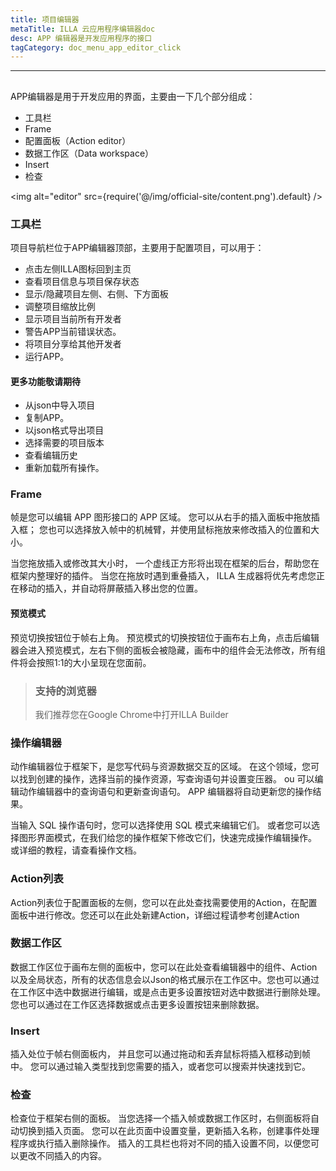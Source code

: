 ```yaml
---
title: 项目编辑器
metaTitle: ILLA 云应用程序编辑器doc
desc: APP 编辑器是开发应用程序的接口
tagCategory: doc_menu_app_editor_click
---
```


* * *

## <Heading hidden>项目编辑器</Heading>

APP编辑器是用于开发应用的界面，主要由一下几个部分组成：

-   工具栏
-   Frame
-   配置面板（Action editor）
-   数据工作区（Data workspace）
-   Insert
-   检查

<img alt="editor"  src={require('@/img/official-site/content.png').default} />

### 工具栏

项目导航栏位于APP编辑器顶部，主要用于配置项目，可以用于：

-   点击左侧ILLA图标回到主页
-   查看项目信息与项目保存状态
-   显示/隐藏项目左侧、右侧、下方面板
-   调整项目缩放比例
-   显示项目当前所有开发者
-   警告APP当前错误状态。
-   将项目分享给其他开发者
-   运行APP。

#### 更多功能敬请期待

-   从json中导入项目
-   复制APP。
-   以json格式导出项目
-   选择需要的项目版本
-   查看编辑历史
-   重新加载所有操作。

[//]: # "[Image]"

### Frame

帧是您可以编辑 APP 图形接口的 APP 区域。 您可以从右手的插入面板中拖放插入框； 您也可以选择放入帧中的机械臂，并使用鼠标拖放来修改插入的位置和大小。

当您拖放插入或修改其大小时， 一个虚线正方形将出现在框架的后台，帮助您在框架内整理好的插件。 当您在拖放时遇到重叠插入， ILLA 生成器将优先考虑您正在移动的插入，并自动将屏蔽插入移出您的位置。

#### 预览模式

预览切换按钮位于帧右上角。 预览模式的切换按钮位于画布右上角，点击后编辑器会进入预览模式，左右下侧的面板会被隐藏，画布中的组件会无法修改，所有组件将会按照1:1的大小呈现在您面前。

> ### 支持的浏览器
>
> 我们推荐您在Google Chrome中打开ILLA Builder

### 操作编辑器

动作编辑器位于框架下，是您写代码与资源数据交互的区域。 在这个领域，您可以找到创建的操作，选择当前的操作资源，写查询语句并设置变压器。 ou 可以编辑动作编辑器中的查询语句和更新查询语句。 APP 编辑器将自动更新您的操作结果。

当输入 SQL 操作语句时，您可以选择使用 SQL 模式来编辑它们。 或者您可以选择图形界面模式，在我们给您的操作框架下修改它们，快速完成操作编辑操作。 或详细的教程，请查看操作文档。

### Action列表

Action列表位于配置面板的左侧，您可以在此处查找需要使用的Action，在配置面板中进行修改。您还可以在此处新建Action，详细过程请参考创建Action

### 数据工作区

数据工作区位于画布左侧的面板中，您可以在此处查看编辑器中的组件、Action以及全局状态，所有的状态信息会以Json的格式展示在工作区中。您也可以通过在工作区中选中数据进行编辑，或是点击更多设置按钮对选中数据进行删除处理。 您也可以通过在工作区选择数据或点击更多设置按钮来删除数据。

### Insert

插入处位于帧右侧面板内， 并且您可以通过拖动和丢弃鼠标将插入框移动到帧中。 您可以通过输入类型找到您需要的插入，或者您可以搜索并快速找到它。

[//]: # "[Image]"

### 检查

检查位于框架右侧的面板。 当您选择一个插入帧或数据工作区时，右侧面板将自动切换到插入页面。 您可以在此页面中设置变量，更新插入名称，创建事件处理程序或执行插入删除操作。 插入的工具栏也将对不同的插入设置不同，以便您可以更改不同插入的内容。
